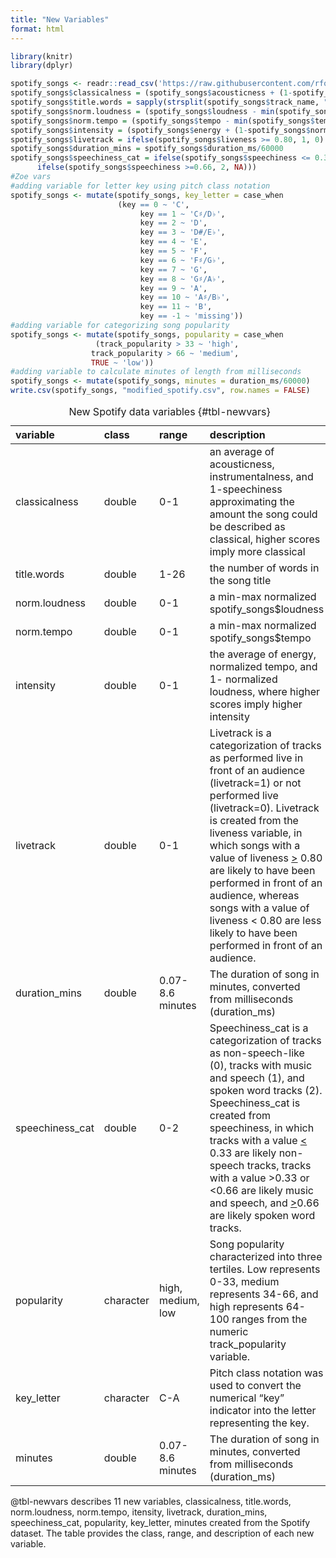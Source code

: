 ```yaml
---
title: "New Variables"
format: html
---
```


```r
library(knitr)
library(dplyr)

spotify_songs <- readr::read_csv('https://raw.githubusercontent.com/rfordatascience/tidytuesday/master/data/2020/2020-01-21/spotify_songs.csv', show_col_types = FALSE)
spotify_songs$classicalness = (spotify_songs$acousticness + (1-spotify_songs$speechiness) + spotify_songs$instrumentalness)/3
spotify_songs$title.words = sapply(strsplit(spotify_songs$track_name, " "), length)
spotify_songs$norm.loudness = (spotify_songs$loudness - min(spotify_songs$loudness)) / (max(spotify_songs$loudness) - min(spotify_songs$loudness))
spotify_songs$norm.tempo = (spotify_songs$tempo - min(spotify_songs$tempo)) / (max(spotify_songs$tempo) - min(spotify_songs$tempo))
spotify_songs$intensity = (spotify_songs$energy + (1-spotify_songs$norm.loudness) + spotify_songs$norm.tempo)/3
spotify_songs$livetrack = ifelse(spotify_songs$liveness >= 0.80, 1, 0)
spotify_songs$duration_mins = spotify_songs$duration_ms/60000
spotify_songs$speechiness_cat = ifelse(spotify_songs$speechiness <= 0.33, 0,                  ifelse(spotify_songs$speechiness >0.33 &                    spotify_songs$speechiness<0.66, 1, 
      ifelse(spotify_songs$speechiness >=0.66, 2, NA)))
#Zoe vars
#adding variable for letter key using pitch class notation
spotify_songs <- mutate(spotify_songs, key_letter = case_when 
                        (key == 0 ~ 'C',
                             key == 1 ~ 'C♯/D♭',
                             key == 2 ~ 'D',
                             key == 3 ~ 'D#/E♭',
                             key == 4 ~ 'E',
                             key == 5 ~ 'F',
                             key == 6 ~ 'F♯/G♭',
                             key == 7 ~ 'G',
                             key == 8 ~ 'G♯/A♭',
                             key == 9 ~ 'A',
                             key == 10 ~ 'A♯/B♭',
                             key == 11 ~ 'B',
                             key == -1 ~ 'missing'))
#adding variable for categorizing song popularity
spotify_songs <- mutate(spotify_songs, popularity = case_when 
                   (track_popularity > 33 ~ 'high',
                  track_popularity > 66 ~ 'medium',
                  TRUE ~ 'low'))
#adding variable to calculate minutes of length from milliseconds
spotify_songs <- mutate(spotify_songs, minutes = duration_ms/60000)
write.csv(spotify_songs, "modified_spotify.csv", row.names = FALSE)
```

| variable        | class     | range             | description                                                                                                                                                                                                                                                                                                                                                                                                                   |
|:-----------------|:-----------------|:-----------------|:-----------------|
| classicalness   | double    | 0-1               | an average of acousticness, instrumentalness, and 1-speechiness approximating the amount the song could be described as classical, higher scores imply more classical                                                                                                                                                                                                                                                         |
| title.words     | double    | 1-26              | the number of words in the song title                                                                                                                                                                                                                                                                                                                                                                                         |
| norm.loudness   | double    | 0-1               | a min-max normalized spotify_songs\$loudness                                                                                                                                                                                                                                                                                                                                                                                  |
| norm.tempo      | double    | 0-1               | a min-max normalized spotify_songs\$tempo                                                                                                                                                                                                                                                                                                                                                                                     |
| intensity       | double    | 0-1               | the average of energy, normalized tempo, and 1- normalized loudness, where higher scores imply higher intensity                                                                                                                                                                                                                                                                                                               |
| livetrack       | double    | 0-1               | Livetrack is a categorization of tracks as performed live in front of an audience (livetrack=1) or not performed live (livetrack=0). Livetrack is created from the liveness variable, in which songs with a value of liveness [\>]{.underline} 0.80 are likely to have been performed in front of an audience, whereas songs with a value of liveness \< 0.80 are less likely to have been performed in front of an audience. |
| duration_mins   | double    | 0.07-8.6 minutes  | The duration of song in minutes, converted from milliseconds (duration_ms)                                                                                                                                                                                                                                                                                                                                                    |
| speechiness_cat | double    | 0-2               | Speechiness_cat is a categorization of tracks as non-speech-like (0), tracks with music and speech (1), and spoken word tracks (2). Speechiness_cat is created from speechiness, in which tracks with a value [\<]{.underline} 0.33 are likely non-speech tracks, tracks with a value \>0.33 or \<0.66 are likely music and speech, and [\>]{.underline}0.66 are likely spoken word tracks.                                   |
| popularity      | character | high, medium, low | Song popularity characterized into three tertiles. Low represents 0-33, medium represents 34-66, and high represents 64-100 ranges from the numeric track_popularity variable.                                                                                                                                                                                                                                                |
| key_letter      | character | C-A               | Pitch class notation was used to convert the numerical "key" indicator into the letter representing the key.                                                                                                                                                                                                                                                                                                                  |
| minutes         | double    | 0.07-8.6 minutes  | The duration of song in minutes, converted from milliseconds (duration_ms)                                                                                                                                                                                                                                                                                                                                                    |

: New Spotify data variables {#tbl-newvars}

@tbl-newvars describes 11 new variables, classicalness, title.words, norm.loudness, norm.tempo, itensity, livetrack, duration_mins, speechiness_cat, popularity, key_letter, minutes created from the Spotify dataset. The table provides the class, range, and description of each new variable.
